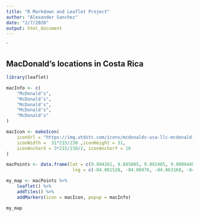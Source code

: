 ```yaml
---
title: "R Markdown and Leaflet Project"
author: "Alexander Sanchez"
date: "2/7/2020"
output: html_document
---
```

`

## MacDonald's locations in Costa Rica


```r
library(leaflet)

macInfo <- c(
    "McDonald's",
    "McDonald's",
    "McDonald's",
    "McDonald's",
    "McDonald's"
)

macIcon <- makeIcon(
    iconUrl = "https://img.utdstc.com/icons/mcdonalds-usa-llc-mcdonald-android.png:l",
    iconWidth =  31*215/230 ,iconHeight = 31,
    iconAnchorX = 3*215/230/2, iconAnchorY = 16
)

macPoints <- data.frame(lat = c(9.894261, 9.885805, 9.892485, 9.9009440, 9.892992),
                         lng = c(-84.081528, -84.06976, -84.063160, -84.068224, -84.080241));

my_map <- macPoints %>%
    leaflet() %>% 
    addTiles() %>%
    addMarkers(icon = macIcon, popup = macInfo)

my_map
```

